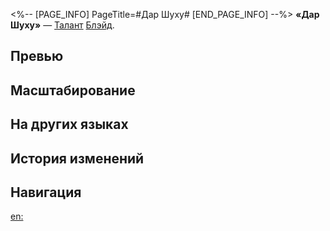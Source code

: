 <%-- [PAGE_INFO]
PageTitle=#Дар Шуху#
[END_PAGE_INFO] --%>
{{Навык Инфобокс
|Название         = Дар Шуху
|Изображение      = Навык Дар Шуху.png
|Персонаж         = Блэйд
|Тип              = Талант
|Тэг              = Групповая атака
|УронСтойк        = 10
|ЭнергияГен       = 10
|Энергия          = 
|Длительность     = 
|Описание         = Каждый раз, когда Блэйд получает урон или расходует НР, он получает 1 ур. заряда до макс. 5 раз. За каждую атаку можно получить только 1 ур. заряда.<br />При достижении макс. уровня заряда немедленно выполняет {{Доп эффект|бонус-атаку}}, которая наносит всем противникам ветряной урон, равный {{Цвет|Выделенный|22%—48,4%}} от силы атаки Блэйда плюс {{Цвет|Выделенный|55%—121%}} от его макс. НР, затем восстанавливает 25% от макс. НР Блэйда. Выполнение бонус-атаки расходует все имеющиеся у персонажа уровни заряда.
|Свойство1        = 
|Масштабирование1 = 
}}
'''«Дар Шуху»''' — [[Талант]] [[Блэйд]].

==Превью==
{{Превью
|Файл = Дар Шуху Превью
}}

==Масштабирование==
{{Масштабирование навыка|тип=Талант
|22%;24.2%;26.4%;28.6%;30.8%;33%;35.75%;38.5%;41.25%;44%;46.2%;48.4%;50.6%;52.8%;55%
|55%;60.5%;66%;71.5%;77%;82.5%;89.38%;96.25%;103.13%;110%;115.5%;121%;126.5%;132%;137.5%
}}

==На других языках==
{{На других языках
|en   = Shuhu's Gift
|zhs  = 倏忽恩赐
|zht  = 倏忽恩賜
|ja   = {{Rubi|倏忽|しゅっこつ}}の{{Rubi|恩賜|おんし}}
|ko   = 찰나의 선물
|es   = Regalo de Shuhu
|fr   = Don de Shuhu
|ru   = Дар Шуху
|th   = Shuhu's Gift
|vi   = Quà Tặng Của Shuhu
|de   = Shuhus Geschenk
|id   = Shuhu's Gift
|pt   = Presente de Shuhu
}}

==История изменений==
{{История изменений|3.5}}

==Навигация==
{{Навык Навбокс|Блэйд}}

[[en:]]